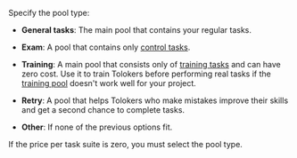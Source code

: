 Specify the pool type:

- **General tasks**: The main pool that contains your regular tasks.

- **Exam**: A pool that contains only [control tasks](/docs/glossary#control-task).

- **Training**: A main pool that consists only of [training tasks](/docs/glossary#training-task) and can have zero cost. Use it to train Tolokers before performing real tasks if the [training pool](/docs/guide/train) doesn't work well for your project.

- **Retry**: A pool that helps Tolokers who make mistakes improve their skills and get a second chance to complete tasks.

- **Other**: If none of the previous options fit.

<Note mode="note" title="Note">

If the price per task suite is zero, you must select the pool type.

</Note>